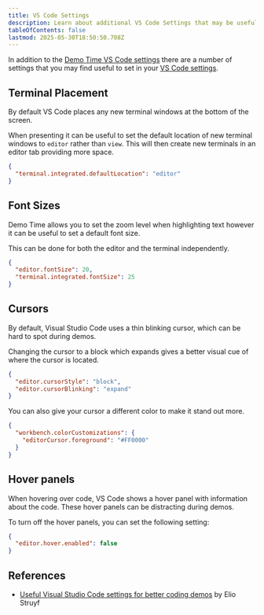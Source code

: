 ```yaml
---
title: VS Code Settings
description: Learn about additional VS Code Settings that may be useful
tableOfContents: false
lastmod: 2025-05-30T18:50:50.708Z
---
```



In addition to the [Demo Time VS Code settings](/references/settings/) there are a number of settings that you may find useful to set in your [VS Code settings](https://code.visualstudio.com/docs/configure/settings#_workspace-settings).

## Terminal Placement
By default VS Code places any new terminal windows at the bottom of the screen. 

When presenting it can be useful to set the default location of new terminal windows to `editor` rather than `view`. This will then create new terminals in an editor tab providing more space.

```json
{
  "terminal.integrated.defaultLocation": "editor"
}
```

## Font Sizes
Demo Time allows you to set the zoom level when highlighting text however it can be useful to set a default font size.

This can be done for both the editor and the terminal independently.

```json
{
  "editor.fontSize": 20,
  "terminal.integrated.fontSize": 25
}
```

## Cursors

By default, Visual Studio Code uses a thin blinking cursor, which can be hard to spot during demos. 

Changing the cursor to a block which expands gives a better visual cue of where the cursor is located.

```json
{
  "editor.cursorStyle": "block",
  "editor.cursorBlinking": "expand"
}
```

You can also give your cursor a different color to make it stand out more. 

```json
{
  "workbench.colorCustomizations": {
    "editorCursor.foreground": "#FF0000"
  }
}
```

## Hover panels

When hovering over code, VS Code shows a hover panel with information about the code. These hover panels can be distracting during demos.

To turn off the hover panels, you can set the following setting:

```json
{
  "editor.hover.enabled": false
}
```

## References

- [Useful Visual Studio Code settings for better coding demos](https://www.eliostruyf.com/visual-studio-code-settings-coding-demos/) by Elio Struyf